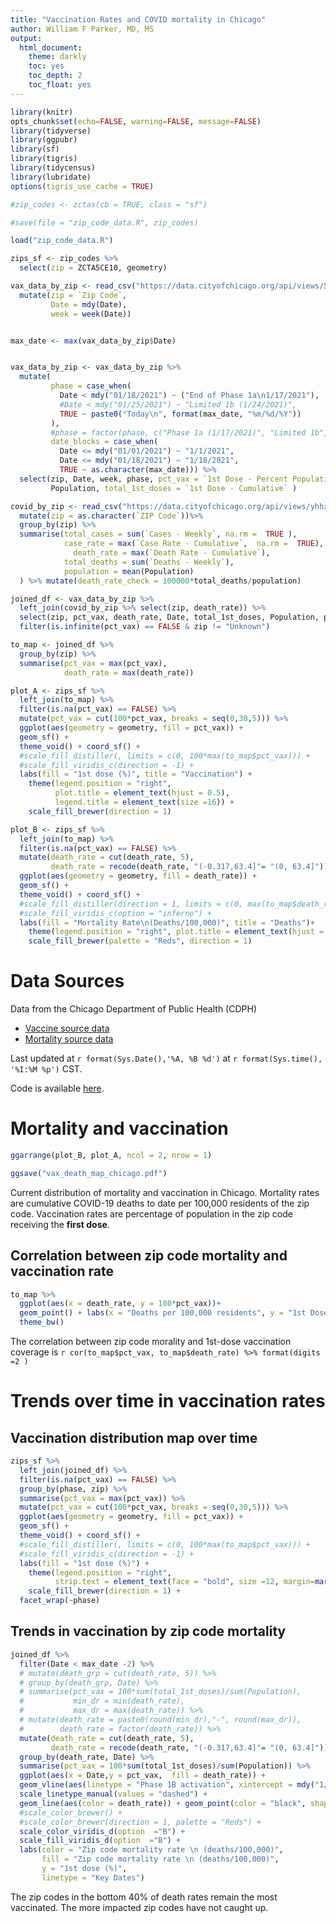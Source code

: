 ```yaml
---
title: "Vaccination Rates and COVID mortality in Chicago"
author: William F Parker, MD, MS
output:
  html_document:
    theme: darkly
    toc: yes
    toc_depth: 2
    toc_float: yes
--- 
```


```r
library(knitr)
opts_chunk$set(echo=FALSE, warning=FALSE, message=FALSE)
library(tidyverse)
library(ggpubr)
library(sf)
library(tigris)
library(tidycensus)
library(lubridate)
options(tigris_use_cache = TRUE)
```

```r
#zip_codes <- zctas(cb = TRUE, class = "sf")

#save(file = "zip_code_data.R", zip_codes)

load("zip_code_data.R")

zips_sf <- zip_codes %>%
  select(zip = ZCTA5CE10, geometry)
```

```r
vax_data_by_zip <- read_csv("https://data.cityofchicago.org/api/views/553k-3xzc/rows.csv?accessType=DOWNLOAD") %>%
  mutate(zip = `Zip Code`,
         Date = mdy(Date),
         week = week(Date)) 


max_date <- max(vax_data_by_zip$Date)


vax_data_by_zip <- vax_data_by_zip %>%
  mutate(
         phase = case_when(
           Date < mdy("01/18/2021") ~ ("End of Phase 1a\n1/17/2021"),
           #Date < mdy("01/25/2021") ~ "Limited 1b (1/24/2021)",
           TRUE ~ paste0("Today\n", format(max_date, "%m/%d/%Y"))
         ),
         #phase = factor(phase, c("Phase 1a (1/17/2021)", "Limited 1b", "Phase 1b")),
         date_blocks = case_when(
           Date <= mdy("01/01/2021") ~ "1/1/2021",
           Date <= mdy("01/18/2021") ~ "1/18/2021",
           TRUE ~ as.character(max_date))) %>%
  select(zip, Date, week, phase, pct_vax = `1st Dose - Percent Population`, 
         Population, total_1st_doses = `1st Dose - Cumulative` )
```



```r
covid_by_zip <- read_csv("https://data.cityofchicago.org/api/views/yhhz-zm2v/rows.csv?accessType=DOWNLOAD") %>%   
  mutate(zip = as.character(`ZIP Code`))%>%
  group_by(zip) %>% 
  summarise(total_cases = sum(`Cases - Weekly`, na.rm =  TRUE ),
            case_rate = max(`Case Rate - Cumulative`,  na.rm =  TRUE),
              death_rate = max(`Death Rate - Cumulative`),
            total_deaths = sum(`Deaths - Weekly`),
            population = mean(Population)
  ) %>% mutate(death_rate_check = 100000*total_deaths/population)
```


```r
joined_df <- vax_data_by_zip %>% 
  left_join(covid_by_zip %>% select(zip, death_rate)) %>%
  select(zip, pct_vax, death_rate, Date, total_1st_doses, Population, phase) %>% 
  filter(is.infinite(pct_vax) == FALSE & zip != "Unknown")
```


```r
to_map <- joined_df %>%
  group_by(zip) %>%
  summarise(pct_vax = max(pct_vax),
            death_rate = max(death_rate))
```



```r
plot_A <- zips_sf %>%
  left_join(to_map) %>% 
  filter(is.na(pct_vax) == FALSE) %>%
  mutate(pct_vax = cut(100*pct_vax, breaks = seq(0,30,5))) %>%
  ggplot(aes(geometry = geometry, fill = pct_vax)) + 
  geom_sf() + 
  theme_void() + coord_sf() + 
  #scale_fill_distiller(, limits = c(0, 100*max(to_map$pct_vax))) + 
  #scale_fill_viridis_c(direction = -1) +
  labs(fill = "1st dose (%)", title = "Vaccination") +
    theme(legend.position = "right", 
          plot.title = element_text(hjust = 0.5),
          legend.title = element_text(size =16)) +
    scale_fill_brewer(direction = 1)

```

```r
plot_B <- zips_sf %>%
  left_join(to_map) %>% 
  filter(is.na(pct_vax) == FALSE) %>%
  mutate(death_rate = cut(death_rate, 5),
         death_rate = recode(death_rate, "(-0.317,63.4]"= "(0, 63.4]")) %>%
  ggplot(aes(geometry = geometry, fill = death_rate)) + 
  geom_sf() + 
  theme_void() + coord_sf() + 
  #scale_fill_distiller(direction = 1, limits = c(0, max(to_map$death_rate)), palette = "Reds") + 
  #scale_fill_viridis_c(option = "inferno") +
  labs(fill = "Mortality Rate\n(Deaths/100,000)", title = "Deaths")+
    theme(legend.position = "right", plot.title = element_text(hjust = 0.5)) +
    scale_fill_brewer(palette = "Reds", direction = 1) 
```



# Data Sources

Data from the Chicago Department of Public Health (CDPH) 

* [Vaccine source data](https://data.cityofchicago.org/Health-Human-Services/COVID-19-Vaccine-Doses-by-ZIP-Code-1st-Dose/c28u-q29v) 
* [Mortality source data](https://data.cityofchicago.org/Health-Human-Services/COVID-19-Cases-Tests-and-Deaths-by-ZIP-Code/yhhz-zm2v)

Last updated at `r format(Sys.Date(),'%A, %B %d')` at `r format(Sys.time(), '%I:%M %p')` CST.  

Code is available [here](https://github.com/08wparker/CDPH_vaccine_allocation.git).

# Mortality and vaccination
```r
ggarrange(plot_B, plot_A, ncol = 2, nrow = 1)

ggsave("vax_death_map_chicago.pdf")
```

Current distribution of mortality and vaccination in Chicago. Mortality rates are cumulative COVID-19 deaths to date per 100,000 residents of the zip code. Vaccination rates are percentage of population in the zip code receiving the **first dose**. 

## Correlation between zip code mortality and vaccination rate
```r
to_map %>%
  ggplot(aes(x = death_rate, y = 100*pct_vax))+
  geom_point() + labs(x = "Deaths per 100,000 residents", y = "1st Dose (%)") +
  theme_bw()
```

The correlation between zip code morality and 1st-dose vaccination coverage is `r cor(to_map$pct_vax, to_map$death_rate) %>% format(digits =2 )`

# Trends over time in vaccination rates

## Vaccination distribution map over time
```r
zips_sf %>%
  left_join(joined_df) %>%
  filter(is.na(pct_vax) == FALSE) %>%
  group_by(phase, zip) %>%
  summarise(pct_vax = max(pct_vax)) %>%
  mutate(pct_vax = cut(100*pct_vax, breaks = seq(0,30,5))) %>%
  ggplot(aes(geometry = geometry, fill = pct_vax)) +
  geom_sf() +
  theme_void() + coord_sf() +
  #scale_fill_distiller(, limits = c(0, 100*max(to_map$pct_vax))) +
  #scale_fill_viridis_c(direction = -1) +
  labs(fill = "1st dose (%)") +
    theme(legend.position = "right",
          strip.text = element_text(face = "bold", size =12, margin=margin(t =4, b=2))) +
    scale_fill_brewer(direction = 1) +
  facet_wrap(~phase)
```


## Trends in vaccination by zip code mortality 
```r
joined_df %>%
  filter(Date < max_date -2) %>% 
  # mutate(death_grp = cut(death_rate, 5)) %>%
  # group_by(death_grp, Date) %>%
  # summarise(pct_vax = 100*sum(total_1st_doses)/sum(Population),
  #           min_dr = min(death_rate),
  #           max_dr = max(death_rate)) %>%
  # mutate(death_rate = paste0(round(min_dr),"-", round(max_dr)),
  #        death_rate = factor(death_rate)) %>%
  mutate(death_rate = cut(death_rate, 5),
         death_rate = recode(death_rate, "(-0.317,63.4]"= "(0, 63.4]")) %>%
  group_by(death_rate, Date) %>%
  summarise(pct_vax = 100*sum(total_1st_doses)/sum(Population)) %>%
  ggplot(aes(x = Date,y = pct_vax,  fill = death_rate)) +
  geom_vline(aes(linetype = "Phase 1B activation", xintercept = mdy("1/18/2021"))) +
  scale_linetype_manual(values = "dashed") +
  geom_line(aes(color = death_rate)) + geom_point(color = "black", shape = 21) + 
  #scale_color_brewer() + 
  #scale_color_brewer(direction = 1, palette = "Reds") +
  scale_color_viridis_d(option  ="B") +
  scale_fill_viridis_d(option  ="B") +
  labs(color = "Zip code mortality rate \n (deaths/100,000)", 
       fill = "Zip code mortality rate \n (deaths/100,000)", 
       y = "1st dose (%)",
       linetype = "Key Dates")
```

The zip codes in the bottom 40% of death rates remain the most vaccinated. The more impacted zip codes have not caught up.



